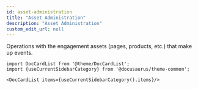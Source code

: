 ```yaml
---
id: asset-administration
title: "Asset Administration"
description: "Asset Administration"
custom_edit_url: null
---
```




Operations with the engagement assets (pages, products, etc.) that make up events.



```mdx-code-block
import DocCardList from '@theme/DocCardList';
import {useCurrentSidebarCategory} from '@docusaurus/theme-common';

<DocCardList items={useCurrentSidebarCategory().items}/>
```
      